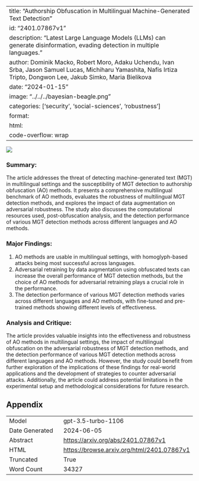 
---
title: "Authorship Obfuscation in Multilingual Machine-Generated Text Detection"
id: "2401.07867v1"
description: "Latest Large Language Models (LLMs) can generate disinformation, evading detection in multiple languages."
author: Dominik Macko, Robert Moro, Adaku Uchendu, Ivan Srba, Jason Samuel Lucas, Michiharu Yamashita, Nafis Irtiza Tripto, Dongwon Lee, Jakub Simko, Maria Bielikova
date: "2024-01-15"
image: "../../../bayesian-beagle.png"
categories: ['security', 'social-sciences', 'robustness']
format:
  html:
    code-overflow: wrap
---

![](../../../bayesian-beagle.png)

### Summary:
The article addresses the threat of detecting machine-generated text (MGT) in multilingual settings and the susceptibility of MGT detection to authorship obfuscation (AO) methods. It presents a comprehensive multilingual benchmark of AO methods, evaluates the robustness of multilingual MGT detection methods, and explores the impact of data augmentation on adversarial robustness. The study also discusses the computational resources used, post-obfuscation analysis, and the detection performance of various MGT detection methods across different languages and AO methods.

### Major Findings:
1. AO methods are usable in multilingual settings, with homoglyph-based attacks being most successful across languages.
2. Adversarial retraining by data augmentation using obfuscated texts can increase the overall performance of MGT detection methods, but the choice of AO methods for adversarial retraining plays a crucial role in the performance.
3. The detection performance of various MGT detection methods varies across different languages and AO methods, with fine-tuned and pre-trained methods showing different levels of effectiveness.

### Analysis and Critique:
The article provides valuable insights into the effectiveness and robustness of AO methods in multilingual settings, the impact of multilingual obfuscation on the adversarial robustness of MGT detection methods, and the detection performance of various MGT detection methods across different languages and AO methods. However, the study could benefit from further exploration of the implications of these findings for real-world applications and the development of strategies to counter adversarial attacks. Additionally, the article could address potential limitations in the experimental setup and methodological considerations for future research.

## Appendix

|          |          |
|----------|----------|
| Model     | gpt-3.5-turbo-1106       |
| Date Generated     | 2024-06-05       |
| Abstract | [https://arxiv.org/abs/2401.07867v1](https://arxiv.org/abs/2401.07867v1)        |
| HTML     | [https://browse.arxiv.org/html/2401.07867v1](https://browse.arxiv.org/html/2401.07867v1)       |
| Truncated       | True       |
| Word Count       | 34327       |